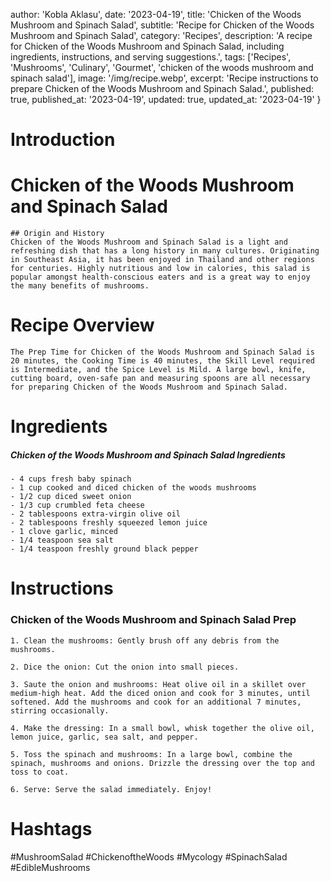 
  author: 'Kobla Aklasu',
  date: '2023-04-19',
  title: 'Chicken of the Woods Mushroom and Spinach Salad',
  subtitle: 'Recipe for Chicken of the Woods Mushroom and Spinach Salad',
  category: 'Recipes',
  description: 'A recipe for Chicken of the Woods Mushroom and Spinach Salad, including ingredients, instructions, and serving suggestions.',
  tags: ['Recipes', 'Mushrooms', 'Culinary', 'Gourmet', 'chicken of the woods mushroom and spinach salad'],
  image: '/img/recipe.webp',
  excerpt: 'Recipe instructions to prepare Chicken of the Woods Mushroom and Spinach Salad.',
  published: true,
  published_at: '2023-04-19',
  updated: true,
  updated_at: '2023-04-19'
}


  # Introduction

# Chicken of the Woods Mushroom and Spinach Salad
    
    ## Origin and History
    Chicken of the Woods Mushroom and Spinach Salad is a light and refreshing dish that has a long history in many cultures. Originating in Southeast Asia, it has been enjoyed in Thailand and other regions for centuries. Highly nutritious and low in calories, this salad is popular amongst health-conscious eaters and is a great way to enjoy the many benefits of mushrooms.

# Recipe Overview

    The Prep Time for Chicken of the Woods Mushroom and Spinach Salad is 20 minutes, the Cooking Time is 40 minutes, the Skill Level required is Intermediate, and the Spice Level is Mild. A large bowl, knife, cutting board, oven-safe pan and measuring spoons are all necessary for preparing Chicken of the Woods Mushroom and Spinach Salad.

# Ingredients

##### Chicken of the Woods Mushroom and Spinach Salad Ingredients
    - 4 cups fresh baby spinach
    - 1 cup cooked and diced chicken of the woods mushrooms  
    - 1/2 cup diced sweet onion
    - 1/3 cup crumbled feta cheese
    - 2 tablespoons extra-virgin olive oil
    - 2 tablespoons freshly squeezed lemon juice
    - 1 clove garlic, minced
    - 1/4 teaspoon sea salt
    - 1/4 teaspoon freshly ground black pepper

# Instructions

### Chicken of the Woods Mushroom and Spinach Salad Prep
    
    1. Clean the mushrooms: Gently brush off any debris from the mushrooms.
    
    2. Dice the onion: Cut the onion into small pieces.
    
    3. Saute the onion and mushrooms: Heat olive oil in a skillet over medium-high heat. Add the diced onion and cook for 3 minutes, until softened. Add the mushrooms and cook for an additional 7 minutes, stirring occasionally.
    
    4. Make the dressing: In a small bowl, whisk together the olive oil, lemon juice, garlic, sea salt, and pepper.
    
    5. Toss the spinach and mushrooms: In a large bowl, combine the spinach, mushrooms and onions. Drizzle the dressing over the top and toss to coat.
    
    6. Serve: Serve the salad immediately. Enjoy!

# Hashtags

#MushroomSalad #ChickenoftheWoods #Mycology #SpinachSalad #EdibleMushrooms



